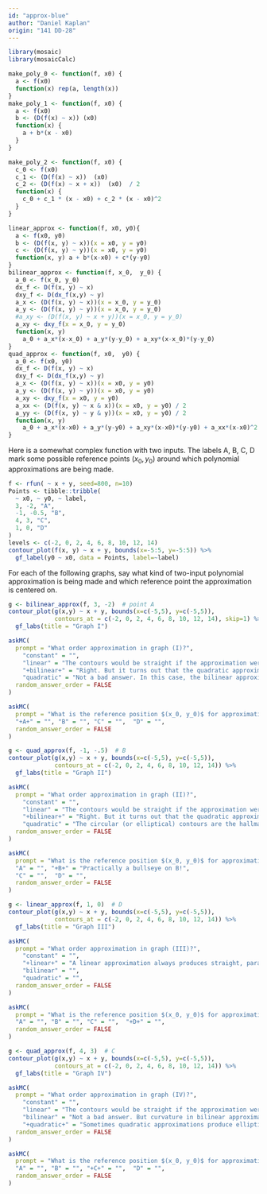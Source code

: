 ```yaml
---
id: "approx-blue"
author: "Daniel Kaplan"
origin: "141 DD-28"
---
```


```r

library(mosaic)
library(mosaicCalc)
```

```r
make_poly_0 <- function(f, x0) {
  a <- f(x0)
  function(x) rep(a, length(x))
}
make_poly_1 <- function(f, x0) {
  a <- f(x0)
  b <- (D(f(x) ~ x)) (x0)
  function(x) {
    a + b*(x - x0)
  }
}

make_poly_2 <- function(f, x0) {
  c_0 <- f(x0)
  c_1 <- (D(f(x) ~ x))  (x0)
  c_2 <- (D(f(x) ~ x + x))  (x0)  / 2
  function(x) {
    c_0 + c_1 * (x - x0) + c_2 * (x - x0)^2
  }
}

linear_approx <- function(f, x0, y0){
  a <- f(x0, y0)
  b <- (D(f(x, y) ~ x))(x = x0, y = y0)
  c <- (D(f(x, y) ~ y))(x = x0, y = y0)
  function(x, y) a + b*(x-x0) + c*(y-y0)
}
bilinear_approx <- function(f, x_0,  y_0) {
  a_0 <- f(x_0, y_0)
  dx_f <- D(f(x, y) ~ x)
  dxy_f <- D(dx_f(x,y) ~ y)
  a_x <- (D(f(x, y) ~ x))(x = x_0, y = y_0)
  a_y <- (D(f(x, y) ~ y))(x = x_0, y = y_0)
  #a_xy <- (D(f(x, y) ~ x + y))(x = x_0, y = y_0)
  a_xy <- dxy_f(x = x_0, y = y_0)
  function(x, y)
    a_0 + a_x*(x-x_0) + a_y*(y-y_0) + a_xy*(x-x_0)*(y-y_0)
}
quad_approx <- function(f, x0,  y0) {
  a_0 <- f(x0, y0)
  dx_f <- D(f(x, y) ~ x)
  dxy_f <- D(dx_f(x,y) ~ y)
  a_x <- (D(f(x, y) ~ x))(x = x0, y = y0)
  a_y <- (D(f(x, y) ~ y))(x = x0, y = y0)
  a_xy <- dxy_f(x = x0, y = y0)
  a_xx <- (D(f(x, y) ~ x & x))(x = x0, y = y0) / 2
  a_yy <- (D(f(x, y) ~ y & y))(x = x0, y = y0) / 2
  function(x, y)
    a_0 + a_x*(x-x0) + a_y*(y-y0) + a_xy*(x-x0)*(y-y0) + a_xx*(x-x0)^2 + a_yy*(y-y0)^2
}
```

Here is a somewhat complex function with two inputs. The labels A, B, C, D mark some possible reference points $(x_0, y_0)$ around which polynomial approximations are being made.

```r
f <- rfun( ~ x + y, seed=800, n=10)
Points <- tibble::tribble(
  ~ x0, ~ y0, ~ label,
  3, -2, "A",
  -1, -0.5, "B",
  4, 3, "C",
  1, 0, "D"
)
levels <- c(-2, 0, 2, 4, 6, 8, 10, 12, 14)
contour_plot(f(x, y) ~ x + y, bounds(x=-5:5, y=-5:5)) %>%
  gf_label(y0 ~ x0, data = Points, label=~label) 
```

For each of the following graphs, say what kind of two-input polynomial approximation is being made and which reference point the approximation is centered on.

<!-- Graph I -->

```r
g <- bilinear_approx(f, 3, -2)  # point A
contour_plot(g(x,y) ~ x + y, bounds(x=c(-5,5), y=c(-5,5)),
             contours_at = c(-2, 0, 2, 4, 6, 8, 10, 12, 14), skip=1) %>%
  gf_labs(title = "Graph I")
```




```r
askMC(
  prompt = "What order approximation in graph (I)?",
    "constant" = "",
    "linear" = "The contours would be straight if the approximation were linear",
    "+bilinear+" = "Right. But it turns out that the quadratic approximation is similar, presumably because $d_{xx}f(x_0, y_0)$ and $d_{yy} f(x_0, y_0)$ are too small to make a difference.",
    "quadratic" = "Not a bad answer. In this case, the bilinear approximation looks a lot like the quadratic.",
  random_answer_order = FALSE
)
```

```r
askMC(
  prompt = "What is the reference position $(x_0, y_0)$ for approximation in graph (I)?",
  "+A+" = "", "B" = "", "C" = "",  "D" = "",
  random_answer_order = FALSE
)
```




<!-- Graph II -->

```r
g <- quad_approx(f, -1, -.5)  # B
contour_plot(g(x,y) ~ x + y, bounds(x=c(-5,5), y=c(-5,5)),
             contours_at = c(-2, 0, 2, 4, 6, 8, 10, 12, 14)) %>%
  gf_labs(title = "Graph II")
```
```r
askMC(
  prompt = "What order approximation in graph (II)?",
    "constant" = "",
    "linear" = "The contours would be straight if the approximation were linear",
    "+bilinear+" = "Right. But it turns out that the quadratic approximation is similar, presumably because $d_{xx}f(x_0, y_0)$ and $d_{yy} f(x_0, y_0)$ are too small to make a difference.",
    "quadratic" = "The circular (or elliptical) contours are the hallmark of a quadratic approximation near a maximum or minimum.",
  random_answer_order = FALSE
)
```

```r
askMC(
  prompt = "What is the reference position $(x_0, y_0)$ for approximation in graph (II)?",
  "A" = "", "+B+" = "Practically a bullseye on B!", 
  "C" = "",  "D" = "",
  random_answer_order = FALSE
)
```

<!-- Graph III -->

```r
g <- linear_approx(f, 1, 0)  # D
contour_plot(g(x,y) ~ x + y, bounds(x=c(-5,5), y=c(-5,5)),
             contours_at = c(-2, 0, 2, 4, 6, 8, 10, 12, 14)) %>%
  gf_labs(title = "Graph III")
```

```r
askMC(
  prompt = "What order approximation in graph (III)?",
    "constant" = "",
    "+linear+" = "A linear approximation always produces straight, parallel, evenly spaced contours.",
    "bilinear" = "",
    "quadratic" = "",
  random_answer_order = FALSE
)
```

```r
askMC(
  prompt = "What is the reference position $(x_0, y_0)$ for approximation in graph (III)?",
  "A" = "", "B" = "", "C" = "",  "+D+" = "",
  random_answer_order = FALSE
)
```

<!-- Graph IV -->

```r
g <- quad_approx(f, 4, 3)  # C
contour_plot(g(x,y) ~ x + y, bounds(x=c(-5,5), y=c(-5,5)),
             contours_at = c(-2, 0, 2, 4, 6, 8, 10, 12, 14)) %>%
  gf_labs(title = "Graph IV")
```
```r
askMC(
  prompt = "What order approximation in graph (IV)?",
    "constant" = "",
    "linear" = "The contours would be straight if the approximation were linear",
    "bilinear" = "Not a bad answer. But curvature in bilinear approximations is always in one direction.",
    "+quadratic+" = "Sometimes quadratic approximations produce elliptical contours, as in a previous problem. But sometimes they produce the X-shaped contours seen here. In both cases, the contours curve in opposing ways in different parts of the domain. By the way, the contour pattern seen in the upper right of this graph corresponds to the shape of a saddle: curving up along one line and down along the perpendicular line. The place right in the middle of the saddle is called a 'saddle point'.",
  random_answer_order = FALSE
)
```

```r
askMC(
  prompt = "What is the reference position $(x_0, y_0)$ for approximation in graph (IV)?",
  "A" = "", "B" = "", "+C+" = "",  "D" = "",
  random_answer_order = FALSE
)
```
